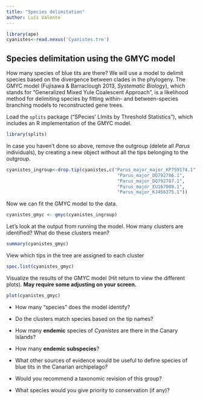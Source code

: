 ```yaml
---
title: "Species delimitation"
author: Luís Valente
---
```


```r
library(ape)
cyanistes<-read.nexus('Cyanistes.tre')
```

## Species delimitation using the GMYC model

How many species of blue tits are there? We will use a model to delimit species based on the divergence between clades in the phylogeny. The GMYC model (Fujisawa & Barraclough 2013, *Systematic Biology*), which stands for "Generalized Mixed Yule Coalescent Approach", is a likelihood method for delimiting species by fitting within- and between-species branching models to reconstructed gene trees.

Load the `splits` package ("SPecies' LImits by Threshold Statistics"), which includes an R implementation of the GMYC model.

```r
library(splits) 
```

In case you haven't done so above, remove the outgroup (delete all *Parus* individuals), by creating a new object without all the tips belonging to the outgroup.

```r
cyanistes_ingroup<-drop.tip(cyanistes,c("Parus_major_major_KP759174.1",
                                         "Parus_major_DQ792786.1", 
                                         "Parus_major_DQ792787.1",
                                         "Parus_major_EU167009.1", 
                                         "Parus_major_KJ456375.1"))
```

Now we can fit the GMYC model to the data.

```r
cyanistes_gmyc <- gmyc(cyanistes_ingroup)
```

Let's look at the output from running the model. How many clusters are identified? What do these clusters mean?

```r
summary(cyanistes_gmyc)
```

View which tips in the tree are assigned to each cluster

```r
spec.list(cyanistes_gmyc)
```

Visualize the results of the GMYC model (Hit return to view the different plots). **May require some adjusting on your screen.**

```r
plot(cyanistes_gmyc)
```

-   How many "species" does the model identify?

-   Do the clusters match species based on the tip names?

-   How many **endemic** species of *Cyanistes* are there in the Canary Islands?

-   How many **endemic subspecies**? 

-   What other sources of evidence would be useful to define species of blue tits in the Canarian archipelago?

-   Would you recommend a taxonomic revision of this group?

-   What species would you give priority to conservation (if any)?
